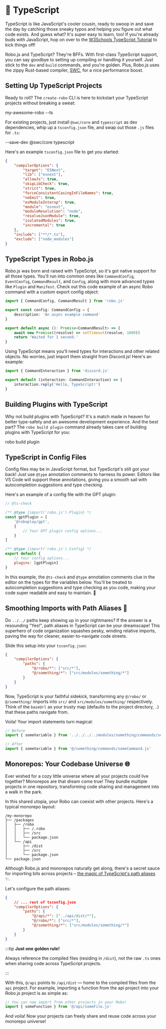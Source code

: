 
# 📘 TypeScript

TypeScript is like JavaScript's cooler cousin, ready to swoop in and save the day by catching those sneaky typos and helping you figure out what code exists. And guess what? It's super easy to learn, too! If you're already buds with JavaScript, hop on over to the [W3Schools TypeScript Tutorial](https://www.w3schools.com/typescript/) to kick things off!

Robo.js and TypeScript? They're BFFs. With first-class TypeScript support, you can say goodbye to setting up compiling or handling it yourself. Just stick to the `dev` and `build` commands, and you're golden. Plus, Robo.js uses the zippy Rust-based compiler, [SWC](https://swc.rs/), for a nice performance boost.

## Setting Up TypeScript Projects

Ready to roll? The `create-robo` CLI is here to kickstart your TypeScript projects without breaking a sweat:

<Terminal create>my-awesome-robo --ts</Terminal>

For existing projects, just install `@swc/core` and `typescript` as dev dependencies, whip up a `tsconfig.json` file, and swap out those `.js` files for `.ts`:

<Terminal install>--save-dev @swc/core typescript</Terminal>

Here's an example `tsconfig.json` file to get you started:

```json title="tsconfig.json" showLineNumbers
{
	"compilerOptions": {
		"target": "ESNext",
		"lib": ["esnext"],
		"allowJs": true,
		"skipLibCheck": true,
		"strict": true,
		"forceConsistentCasingInFileNames": true,
		"noEmit": true,
		"esModuleInterop": true,
		"module": "esnext",
		"moduleResolution": "node",
		"resolveJsonModule": true,
		"isolatedModules": true,
		"incremental": true
	},
	"include": ["**/*.ts"],
	"exclude": ["node_modules"]
}
```

## TypeScript Types in Robo.js

Robo.js was born and raised with TypeScript, so it's got native support for all those types. You'll run into common ones like `CommandConfig`, `EventConfig`, `CommandResult`, and `Config`, along with more advanced types like `Plugin` and `Manifest`. Check out this code example of an async Robo command with a custom export config object:

```typescript title="/src/commands/command.ts" {1} showLineNumbers
import { CommandConfig, CommandResult } from 'robo.js'

export const config: CommandConfig = {
	description: 'An async example command'
}

export default async (): Promise<CommandResult> => {
	await new Promise((resolve) => setTimeout(resolve, 1000))
	return 'Waited for 1 second.'
}
```

Using TypeScript means you'll need types for interactions and other related objects. No worries, just import them straight from Discord.js! Here's an example:

```typescript title="/src/commands/ts-command.ts" showLineNumbers
import { CommandInteraction } from 'discord.js'

export default (interaction: CommandInteraction) => {
	interaction.reply('Hello, TypeScript!')
}
```

## Building Plugins with TypeScript

Why not build plugins with TypeScript? It's a match made in heaven for better type-safety and an awesome development experience. And the best part? The `robo build plugin` command already takes care of building plugins with TypeScript for you:

<Terminal execute>robo build plugin</Terminal>

## TypeScript in Config Files

Config files may be in JavaScript format, but TypeScript's still got your back! Just use `@type` annotation comments to harness its power. Editors like VS Code will support these annotations, giving you a smooth sail with autocompletion suggestions and type checking.

Here's an example of a config file with the GPT plugin:

```javascript showLineNumbers {3} {11} title="config/robo.mjs"
// @ts-check

/** @type {import('robo.js').Plugin} */
const gptPlugin = [
	'@roboplay/gpt',
	{
		// Your GPT plugin config options...
	}
]

/** @type {import('robo.js').Config} */
export default {
	// Your config options...
	plugins: [gptPlugin]
}
```

In this example, the `@ts-check` and `@type` annotation comments clue in the editor on the types for the variables below. You'll be treated to autocompletion suggestions and type checking as you code, making your code super readable and easy to maintain. 🎉

## Smoothing Imports with Path Aliases 🚀

Do `../../` paths keep showing up in your nightmares? If the answer is a resounding "Yes!", path aliases in TypeScript can be your dreamscape! This superhero of code organization squashes pesky, winding relative imports, paving the way for cleaner, easier-to-navigate code streets.

Slide this setup into your `tsconfig.json`:

```json showLineNumbers title="tsconfig.json" {4-5}
{
	"compilerOptions": {
		"paths": {
			"@/robo/*": ["src/*"],
			"@/something/*": ["src/modules/something/*"]
		}
	}
}
```

Now, TypeScript is your faithful sidekick, transforming any `@/robo/` or `@/something/` imports into `src/` and `src/modules/something/` respectively. Think of the `baseUrl` as your trusty map (defaults to the project directory, `.`) that these paths navigate from.

Voila! Your import statements turn magical:

```typescript showLineNumbers title="/src/commands/easy-peasy.ts"
// Before
import { someVariable } from '../../../../modules/something/commands/someCommand.js'

// After
import { someVariable } from '@/something/commands/someCommand.js'
```

## Monorepos: Your Codebase Universe 🌐

Ever wished for a cozy little universe where all your projects could live together? Monorepos are that dream come true! They bundle multiple projects in one repository, transforming code sharing and management into a walk in the park.

In this shared utopia, your Robo can coexist with other projects. Here's a typical monorepo layout:

```
/my-monorepo
├── /packages
│   ├── /robo
│   │   ├── /.robo
│   │   ├── /src
│   │   └── package.json
│   └── /api
│       ├── /dist
│       ├── /src
│       └── package.json
└── package.json
```

Although Robo.js and monorepos naturally get along, there's a secret sauce for importing bits across projects – [the magic of TypeScript's path aliases](#smoothing-imports-with-path-aliases-) ✨.

Let's configure the path aliases:

```json title="tsconfig.json" showLineNumbers
{
	// ... rest of tsconfig.json
	"compilerOptions": {
		"paths": {
			"@/api/*": ["../api/dist/*"],
			"@/robo/*": ["src/*"],
			"@/something/*": ["src/modules/something/*"]
		}
	}
}
```

:::tip **Just one golden rule!**

Always reference the compiled files (residing in `/dist`), not the raw `.ts` ones when sharing code across TypeScript projects.

:::

With this, `@/api` points to `/api/dist` — home to the compiled files from the `api` project. For example, importing a function from the api project into your Robo.js project is as simple as:

```ts
// You can now import from other projects in your Robo!
import { someFunction } from '@/api/someFile.js'
```

And voila! Now your projects can freely share and reuse code across your monorepo universe!
